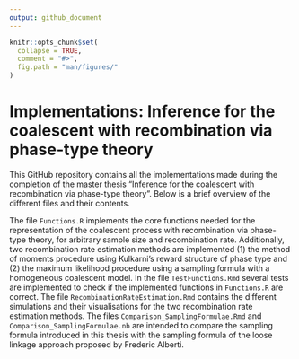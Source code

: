 ```yaml
---
output: github_document
---
```


<!-- README.md is generated from README.Rmd. Please edit that file -->

```r
knitr::opts_chunk$set(
  collapse = TRUE,
  comment = "#>",
  fig.path = "man/figures/"
)
```

# Implementations: Inference for the coalescent with recombination via phase-type theory

This GitHub repository contains all the implementations made during the completion of the master thesis "Inference for the coalescent with recombination via phase-type theory". 
Below is a brief overview of the different files and their contents.

The file `Functions.R` implements the core functions needed for the representation of the coalescent process with recombination via phase-type theory, for arbitrary sample size and recombination rate. Additionally, two recombination rate estimation methods are implemented (1) the method of moments procedure using Kulkarni's reward structure of phase type and (2) the maximum likelihood procedure using a sampling formula with a homogeneous coalescent model.
In the file `TestFunctions.Rmd` several tests are implemented to check if the implemented functions in `Functions.R` are correct.
The file `RecombinationRateEstimation.Rmd` contains the different simulations and their visualisations for the two recombination rate estimation methods. 
The files `Comparison_SamplingFormulae.Rmd` and `Comparison_SamplingFormulae.nb` are intended to compare the sampling formula introduced in this thesis with the sampling formula of the loose linkage approach proposed by Frederic Alberti.

